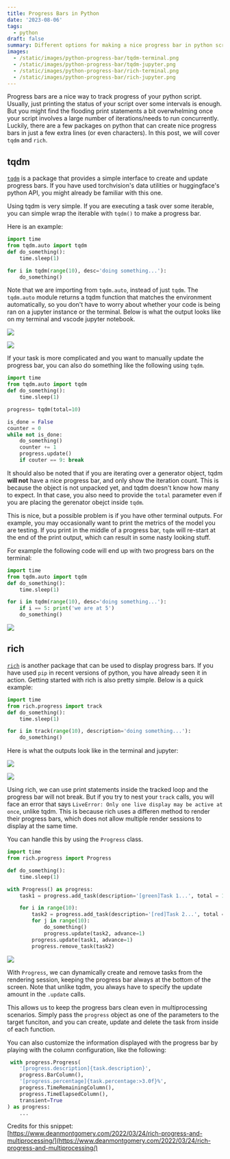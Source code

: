 ```yaml
---
title: Progress Bars in Python
date: '2023-08-06'
tags:
  - python
draft: false
summary: Different options for making a nice progress bar in python scripts.
images:
  - /static/images/python-progress-bar/tqdm-terminal.png
  - /static/images/python-progress-bar/tqdm-jupyter.png
  - /static/images/python-progress-bar/rich-terminal.png
  - /static/images/python-progress-bar/rich-jupyter.png
---
```


Progress bars are a nice way to track progress of your python script.
Usually, just printing the status of your script over some intervals is enough.
But you might find the flooding print statements a bit overwhelming once your script involves a large number of iterations/needs to run concurrently.
Luckily, there are a few packages on python that can create nice progress bars in just a few extra lines (or even characters).
In this post, we will cover `tqdm` and `rich`.

## tqdm

[`tqdm`](https://github.com/tqdm/tqdm) is a package that provides a simple interface to create and update progress bars.
If you have used torchvision's data utilities or huggingface's python API, you might already be familiar with this one.

Using tqdm is very simple. If you are executing a task over some iterable, you can simple wrap the iterable with `tqdm()` to make a progress bar.

Here is an example:

```python
import time
from tqdm.auto import tqdm
def do_something():
    time.sleep(1)

for i in tqdm(range(10), desc='doing something...'):
    do_something()
```

Note that we are importing from `tqdm.auto`, instead of just `tqdm`.
The `tqdm.auto` module returns a tqdm function that matches the environment automatically, so you don't have to worry about whether your code is being ran on a jupyter instance or the terminal.
Below is what the output looks like on my terminal and vscode jupyter notebook.

![](/static/images/python-progress-bar/tqdm-terminal.png)

![](/static/images/python-progress-bar/tqdm-jupyter.png)

If your task is more complicated and you want to manually update the progress bar, you can also do something like the following using `tqdm`.

```python
import time
from tqdm.auto import tqdm
def do_something():
    time.sleep(1)

progress= tqdm(total=10)

is_done = False
counter = 0
while not is_done:
    do_something()
    counter += 1
    progress.update()
    if couter == 9: break
```

It should also be noted that if you are iterating over a generator object, tqdm **will not** have a nice progress bar, and only show the iteration count.
This is because the object is not unpacked yet, and tqdm doesn't know how many to expect. In that case, you also need to provide the `total` parameter even if you are placing the gerenator obejct inside `tqdm`.

This is nice, but a possible problem is if you have other terminal outputs.
For example, you may occasionally want to print the metrics of the model you are testing.
If you print in the middle of a progress bar, `tqdm` will re-start at the end of the print output, which can result in some nasty looking stuff.

For example the following code will end up with two progress bars on the terminal:

```python
import time
from tqdm.auto import tqdm
def do_something():
    time.sleep(1)

for i in tqdm(range(10), desc='doing something...'):
    if i == 5: print('we are at 5')
    do_something()
```

![](/static/images/python-progress-bar/tqdm-print.png)

## rich

[`rich`](https://github.com/Textualize/rich) is another package that can be used to display progress bars. If you have used `pip` in recent versions of python, you have already seen it in action.
Getting started with rich is also pretty simple.
Below is a quick example:

```python
import time
from rich.progress import track
def do_something():
    time.sleep(1)

for i in track(range(10), description='doing something...'):
    do_something()
```

Here is what the outputs look like in the terminal and jupyter:

![](/static/images/python-progress-bar/rich-terminal.png)

![](/static/images/python-progress-bar/rich-jupyter.png)

Using rich, we can use print statements inside the tracked loop and the progress bar will not break.
But if you try to nest your `track` calls, you will face an error that says `LiveError: Only one live display may be active at once`, unlike tqdm.
This is because rich uses a differen method to render their progress bars, which does not allow multiple render sessions to display at the same time.

You can handle this by using the `Progress` class.

```python
import time
from rich.progress import Progress

def do_something():
    time.sleep(1)

with Progress() as progress:
    task1 = progress.add_task(description='[green]Task 1...', total = 10)

    for i in range(10):
        task2 = progress.add_task(description='[red]Task 2...', total = 10)
        for j in range(10):
            do_something()
            progress.update(task2, advance=1)
        progress.update(task1, advance=1)
        progress.remove_task(task2)
```

![](/static/images/python-progress-bar/rich-multi.png)

With `Progress`, we can dynamically create and remove tasks from the rendering session, keeping the progress bar always at the bottom of the screen.
Note that unlike tqdm, you always have to specify the update amount in the `.update` calls.

This allows us to keep the progress bars clean even in multiprocessing scenarios.
Simply pass the `progress` object as one of the parameters to the target funciton, and you can create, update and delete the task from inside of each function.

You can also customize the information displayed with the progress bar by playing with the column configuration, like the following:

```python
 with progress.Progress(
    '[progress.description]{task.description}',
    progress.BarColumn(),
    '[progress.percentage]{task.percentage:>3.0f}%',
    progress.TimeRemainingColumn(),
    progress.TimeElapsedColumn(),
    transient=True
) as progress:
    ...

```

Credits for this snippet: [https://www.deanmontgomery.com/2022/03/24/rich-progress-and-multiprocessing/](https://www.deanmontgomery.com/2022/03/24/rich-progress-and-multiprocessing/)
